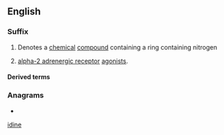 ==English==

===Suffix===
{{head|en|suffixes}}

# {{lb|en|organic chemistry}} Denotes a [[chemical]] [[compound]] containing a ring containing nitrogen
# {{lb|en|pharmacology}} [[alpha-2 adrenergic receptor]] [[agonists]].

====Derived terms====
{{suffixsee|en}}

===Anagrams===
* {{anagrams|en|a=deiin|die-in|indie}}

[[Category:English suffixes|idine]]